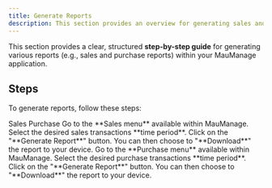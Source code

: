 ```yaml
---
title: Generate Reports
description: This section provides an overview for generating sales and purchase reports.
---
```


This section provides a clear, structured **step-by-step guide** for generating various reports (e.g., sales and purchase reports) within your MauManage application.

## Steps

To generate reports, follow these steps:

<Tabs defaultValue="js" className="pt-5 pb-1">
  <TabsList className="">
    <TabsTrigger value="js">Sales</TabsTrigger>
    <TabsTrigger value="ts">Purchase</TabsTrigger>
  </TabsList>
  <TabsContent value="js">

<Step>
  <StepItem title="Navigate to Sales Section">
    Go to the **Sales menu** available within MauManage.
  </StepItem>

 <StepItem title="Select Time Period">
    Select the desired sales transactions **time period**.
  </StepItem>

  <StepItem title="Generate Report">
    Click on the "**Generate Report**" button.
  </StepItem>

  <StepItem title="Download Report">
    You can then choose to "**Download**" the report to your device.
  </StepItem>
</Step>
  </TabsContent>

  <TabsContent value="ts">
<Step>
  <StepItem title="Navigate to Purchase Section">
    Go to the **Purchase menu** available within MauManage.
  </StepItem>

 <StepItem title="Select Time Period">
    Select the desired purchase transactions **time period**.
  </StepItem>

  <StepItem title="Generate Report">
    Click on the "**Generate Report**" button.
  </StepItem>

  <StepItem title="Download Report">
    You can then choose to "**Download**" the report to your device.
  </StepItem>
</Step>
  </TabsContent>
</Tabs>